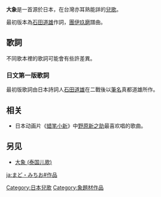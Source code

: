 {{refimprove|time=2014-02-28T05:28:53+00:00}}
'''大象'''是一首源於日本，在台灣亦耳熟能詳的[[兒歌|兒歌]]。

最初版本為[[石田道雄|石田道雄]]作詞，[[團伊玖磨|團伊玖磨]]譜曲。

== 歌詞 ==
{{Cquote|大～象，大～象，你的鼻子為什麼這麼長，是不是愛說謊才會變長？<br/>
不是啊，不是啊，我的鼻子本來就這樣，媽媽說鼻子長才是漂亮！}}

不同歌本裡的歌詞可能會有些許差異。

=== 日文第一版歌詞 ===
最初版歌詞由日本詩詞人[[石田道雄|石田道雄]]在二戰後以[[筆名|筆名]]真都道雄所作。

{{Cquote|ぞうさん ぞうさん<br/>
おはなが ながいのね<br/>
そうよ かあさんも<br/>
ながいのよ<br/>
<br/>
ぞうさん ぞうさん<br/>
だれが すきなの<br/>
あのね かあさんが<br/>
すきなのよ}}

== 相关 ==
*日本动画片《[[蜡笔小新|蜡笔小新]]》中[[野原新之助|野原新之助]]最喜欢唱的歌曲。

== 另见 ==
*[[大象_(泰国儿歌)|大象 (泰国儿歌)]]

{{Japan-stub}}

[[ja:まど・みちお#作品|ja:まど・みちお#作品]]
[[Category:日本兒歌|Category:日本兒歌]]
[[Category:象題材作品|Category:象題材作品]]